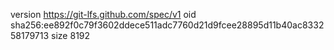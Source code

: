 version https://git-lfs.github.com/spec/v1
oid sha256:ee892f0c79f3602ddece511adc7760d21d9fcee28895d11b40ac833258179713
size 8192
